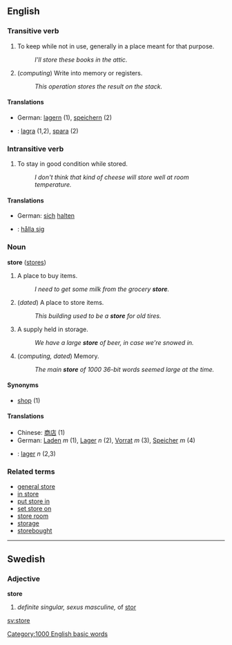 ==English==

===Transitive verb===
# To keep while not in use, generally in a place meant for that purpose.
#: ''I'll store these books in the attic.''
# (''computing'') Write into memory or registers.
#: ''This operation stores the result on the stack.''

====Translations====
*German: [[lagern]] (1), [[speichern]] (2)
*{{sv}}: [[lagra]] (1,2), [[spara]] (2)

===Intransitive verb===
# To stay in good condition while stored.
#: ''I don't think that kind of cheese will store well at room temperature.''

====Translations====
*German: [[sich]] [[halten]]
*{{sv}}: [[hålla sig]]

===Noun===
'''store''' ([[stores]])

# A place to buy items.
#: ''I need to get some milk from the grocery '''store'''.''
# (''dated'') A place to store items.
#: ''This building used to be a '''store''' for old tires.''
# A supply held in storage.
#: ''We have a large '''store''' of beer, in case we're snowed in.''
# (''computing, dated'') Memory.
#: ''The main '''store''' of 1000 36-bit words seemed large at the time.''

====Synonyms====
*[[shop]] (1)

====Translations====
*Chinese: [[商店]] (1)
*German: [[Laden]] ''m'' (1), [[Lager]] ''n'' (2), [[Vorrat]] ''m'' (3), [[Speicher]] ''m'' (4)
*{{sv}}: [[lager]] ''n'' (2,3)

===Related terms===
*[[general store]]
*[[in store]]
*[[put store in]]
*[[set store on]]
*[[store room]]
*[[storage]]
*[[storebought]]

----
==Swedish==
===Adjective===
'''store'''

#''definite singular, sexus masculine,'' of [[stor]]


[[sv:store]]
[[Category:1000 English basic words]]